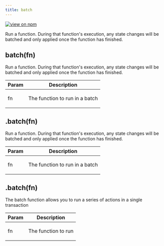 ```yaml
---
title: batch
---
```


[![view on npm](http://img.shields.io/npm/v/@plexusjs/core.svg)](https://www.npmjs.org/package/@plexusjs/core)

Run a function. During that function's execution, any state changes will be batched and only applied once the function has finished.

<a name='batch'></a>

## batch(fn)

<p>
	Run a function. During that function's execution, any state changes will be
	batched and only applied once the function has finished.
</p>

| Param | Description                           |
| ----- | ------------------------------------- |
| fn    | <p>The function to run in a batch</p> |

<a name='PlexusActionHelpers+batch'></a>

## .batch(fn)

<p>
	Run a function. During that function's execution, any state changes will be
	batched and only applied once the function has finished.
</p>

| Param | Description                           |
| ----- | ------------------------------------- |
| fn    | <p>The function to run in a batch</p> |

<a name='RuntimeInstance+batch'></a>

## .batch(fn)

<p>
	The batch function allows you to run a series of actions in a single
	transaction
</p>

| Param | Description                |
| ----- | -------------------------- |
| fn    | <p>The function to run</p> |
